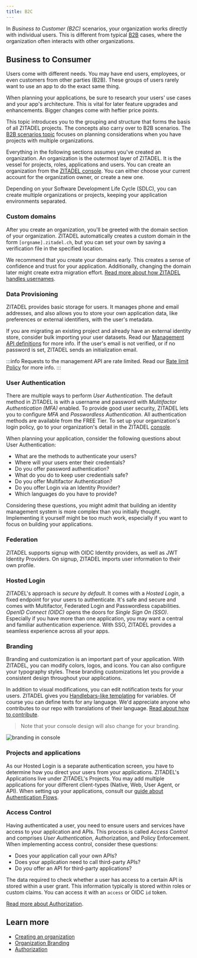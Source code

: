 ```yaml
---
title: B2C
---
```



In _Business to Customer (B2C)_ scenarios, your organization works directly with individual users.
This is different from typical [B2B](./b2b) cases, where the organization often interacts with other organizations.

## Business to Consumer

Users come with different needs.
You may have end users, employees, or even customers from other parties (B2B).
These groups of users rarely want to use an app to do the exact same thing.

When planning your applications, be sure to research your users' use cases and your app's architecture.
This is vital for later feature upgrades and enhancements.
Bigger changes come with heftier price points.

This topic introduces you to the grouping and structure that forms the basis of all ZITADEL projects.
The concepts also carry over to B2B scenarios.
The [B2B scenarios topic](./b2b) focuses on planning considerations when you have projects with multiple organizations.

Everything in the following sections assumes you've created an organization.
An organization is the outermost layer of ZITADEL.
It is the vessel for projects, roles, applications and users.
You can create an organization from the [ZITADEL console](https://console.zitadel.ch/org/create).
You can either choose your current account for the organization owner, or create a new one.

Depending on your Software Development Life Cycle (SDLC), you can create multiple organizations or projects, keeping your application environments separated.

### Custom domains

After you create an organization, you'll be greeted with the domain section of your organization.
ZITADEL automatically creates a custom domain in the form `[orgname].zitadel.ch`, but you can set your own by saving a verification file in the specified location.
    
We recommend that you create your domains early.
This creates a sense of confidence and trust for your application.
Additionally, changing the domain later might create extra migration effort.
[Read more about how ZITADEL handles usernames](../basics/organizations#how-zitadel-handles-usernames).

### Data Provisioning

ZITADEL provides basic storage for users.
It manages phone and email addresses,
and also allows you to store your own application data, like preferences or external identifiers, with the user's metadata.

If you are migrating an existing project and already have an external identity store, consider bulk importing your user datasets.
Read our [Management API definitions](../../apis/proto/management#importhumanuser) for more info.
If the user's email is not verified, or if no password is set, ZITADEL sends an initialization email.

:::info
Requests to the management API are rate limited. Read our [Rate limit Policy](../../legal/rate-limit-policy) for more info.
:::

### User Authentication

There are multiple ways to perform _User Authentication_.
The default method in ZITADEL is with a username and password with _Mulitifactor Authentication (MFA)_ enabled.
To provide good user security, ZITADEL lets you to configure _MFA_ and _Passwordless Authentication_.
All authentication methods are available from the FREE Tier.
To set up your organization's login policy, go to your organization's detail in the ZITADEL [console](https://console.zitadel.ch/org).

When planning your application, consider the following questions about User Authentication:

- What are the methods to authenticate your users?
- Where will your users enter their credentials?
- Do you offer password authentication?
- What do you do to keep user credentials safe?
- Do you offer Multifactor Authentication?
- Do you offer Login via an Identity Provider?
- Which languages do you have to provide?

Considering these questions, you might admit that building an identity management system is more complex than you initially thought.
Implementing it yourself might be too much work, especially if you want to focus on building your applications.

### Federation

ZITADEL supports signup with OIDC Identity providers, as well as JWT Identity Providers.
On signup, ZITADEL imports user information to their own profile.

<!---TODO extend this passage---->

### Hosted Login

ZITADEL's approach is _secure by default_.
It comes with a _Hosted Login_, a fixed endpoint for your users to authenticate.
It's safe and secure and comes with Multifactor, Federated Login and Passwordless capabilities.
*OpenID Connect (OIDC)* opens the doors for *Single Sign On (SSO)*.
Especially if you have more than one application, you may want a central and familiar authentication experience.
With SSO, ZITADEL provides a seamless experience across all your apps.

### Branding

<Column>
<div>

Branding and customization is an important part of your application.
With ZITADEL, you can modify colors, logos, and icons.
You can also configure your typography styles.
These branding customizations let you provide a consistent design throughout your applications.

In addition to visual modifications, you can edit notification texts for your users.
ZITADEL gives you [Handlebars-like templating](https://handlebarsjs.com/) for variables.
Of course you can define texts for any language.
We'd appreciate anyone who contributes to our repo with translations of their language.
[Read about how to contribute](../../guides/customization/texts).

> Note that your console design will also change for your branding.

</div>
<img src="/img/guides/branding.jpeg" alt="branding in console"/>
</Column>

### Projects and applications

As our Hosted Login is a separate authentication screen, you have to determine how you direct your users from your applications.
ZITADEL's Applications live under ZITADEL's Projects.
You may add multiple applications for your different client-types (Native, Web, User Agent, or API).
When setting up your applications, consult our [guide about Authentication Flows](../authentication/login-users).

### Access Control

Having authenticated a user, you need to ensure users and services have access to your application and APIs.
This process is called _Access Control_ and comprises _User Authentication_, Authorization, and Policy Enforcement.
When implementing access control, consider these questions:

- Does your application call your own APIs?
- Does your application need to call third-party APIs?
- Do *you* offer an API for third-party applications?

The data required to check whether a user has access to a certain API is stored within a user grant.
This information typically is stored within roles or custom claims.
You can access it with an `access` or OIDC `id` token.

[Read more about Authorization](../authorization/oauth-recommended-flows).

## Learn more

- [Creating an organization](../basics/organizations#exercise---create-a-new-organization)
- [Organization Branding](../customization/branding)
- [Authorization](../authorization/oauth-recommended-flows)
